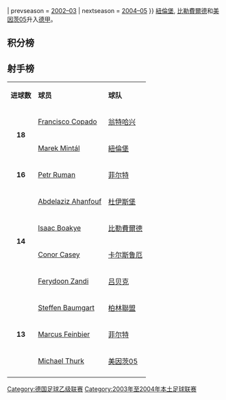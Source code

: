 {{Infobox football league season
| competition                = [[德國足球乙級聯賽|德國足球乙級聯賽]]
| season                     = 2003–04
| winners                    = [[紐倫堡足球俱乐部|紐倫堡]]
| promoted                   = [[紐倫堡足球俱乐部|紐倫堡]]<br />[[比勒費爾德足球俱樂部|比勒費爾德]]<br />[[美因茨05足球俱乐部|美因茨05]]
| relegated                  = [[吕贝克足球俱乐部|吕贝克]]<br />[[雷根斯堡足球俱乐部|雅恩雷根斯堡]]<br />[[柏林聯盟足球俱樂部|柏林聯盟]]<br />[[奧斯納布呂克足球俱樂部|奧斯納布呂克]]
| league topscorer           = [[Francisco_Copado|Francisco Copado]] (18)
| biggest home win           = 
| biggest away win           = 
| highest scoring            = 
| total goals                = 842
| average goals              = {{#expr: 842 / 306 round 2}}
| prevseason                 = [[2002年至2003年德國足球乙級聯賽|2002–03]]
| nextseason                 = [[2004年至2005年德國足球乙級聯賽|2004–05]]
}}
[[紐倫堡足球俱乐部|紐倫堡]], [[比勒費爾德足球俱樂部|比勒費爾德]]和[[美因茨05足球俱乐部|美因茨05]]升入[[德国足球甲级联赛|德甲]]。

==积分榜==
{{Fb cl header |sort=y}}
{{Fb cl team |p=1 |t=Nuremberg           |w=18|d=7 |l=9 |gf=68|ga=45|bc=#D0F0C0|champion=y |promoted=y}}
{{Fb cl2 qr |promotion=y |rows=3 |s=2004-05 |c=Bundesliga}}
{{Fb cl team |p=2 |t=Bielefeld           |w=16|d=8 |l=10|gf=50|ga=37|bc=#D0F0C0|promoted=y }}
{{Fb cl team |p=3 |t=Mainz               |w=13|d=15|l=6 |gf=49|ga=34|bc=#D0F0C0|promoted=y }}
{{Fb cl team |p=4 |t=Energie Cottbus     |w=15|d=9 |l=10|gf=52|ga=44}}
{{Fb cl team |p=5 |t=Oberhausen          |w=15|d=8 |l=11|gf=52|ga=48}}
{{Fb cl team |p=6 |t=Aachen              |w=15|d=8 |l=11|gf=51|ga=51}}
{{Fb cl team |p=7 |t=Duisburg            |w=13|d=9 |l=12|gf=52|ga=46}}
{{Fb cl team |p=8 |t=Erzgebirge Aue      |w=12|d=12|l=10|gf=47|ga=45}}
{{Fb cl team |p=9 |t=Greuther Fürth      |w=11|d=12|l=11|gf=58|ga=51}}
{{Fb cl team |p=10|t=Burghausen          |w=12|d=9 |l=13|gf=40|ga=39}}
{{Fb cl team |p=11|t=Eintracht Trier     |w=12|d=9 |l=13|gf=46|ga=51}}
{{Fb cl team |p=12|t=LR Ahlen            |w=12|d=8 |l=14|gf=36|ga=45}}
{{Fb cl team |p=13|t=Unterhaching        |w=11|d=10|l=13|gf=41|ga=46}}
{{Fb cl team |p=14|t=Karlsruhe           |w=11|d=10|l=13|gf=38|ga=44}}
{{Fb cl team |p=15|t=Lübeck              |w=9 |d=12|l=13|gf=47|ga=57|bc=#FFBBBB|relegated=y}}
{{Fb cl2 qr |relegation=y |rows=4 |s=2004-05 |c=Regionalliga }}
{{Fb cl team |p=16|t=Regensburg          |w=9 |d=12|l=13|gf=37|ga=51|bc=#FFBBBB|relegated=y}}
{{Fb cl team |p=17|t=Union Berlin        |w=8 |d=9 |l=17|gf=43|ga=53|bc=#FFBBBB|relegated=y}}
{{Fb cl team |p=18|t=Osnabrück           |w=7 |d=7 |l=20|gf=35|ga=55|bc=#FFBBBB|relegated=y}}
{{Fb cl footer|s=[http://www.bundesliga.de Bundesliga.de]|nt=[[吕贝克足球俱乐部|吕贝克]], [[柏林聯盟足球俱樂部|柏林聯盟]]和[[奧斯納布呂克足球俱樂部|奧斯納布呂克]] 降入[[德国足球地区联赛|德国足球地区联赛]]北区联赛， [[雷根斯堡足球俱乐部|雅恩雷根斯堡]] 降入[[德国足球地区联赛|德国足球地区联赛]]南区联赛。
}}

==射手榜==
{| class="wikitable" cellpadding="3" 
|-
|'''进球数'''
|'''球员'''
|'''球队'''
|-
|rowspan="2" align=center|'''18'''
|{{Flagicon|Spain}} [[Francisco_Copado|Francisco Copado]]
|[[翁特哈兴足球俱乐部|翁特哈兴]]
|-
|{{Flagicon|Slovakia}} [[Marek_Mintál|Marek Mintál]]
|[[紐倫堡足球俱乐部|紐倫堡]]
|-
|rowspan="1" align=center|'''16'''
|{{Flagicon|CZE}} [[Petr_Ruman|Petr Ruman]]
|[[菲尔特足球俱乐部|菲尔特]]
|-
|rowspan="4" align=center|'''14'''
|{{Flagicon|Morocco}} [[Abdelaziz_Ahanfouf|Abdelaziz Ahanfouf]]
|[[杜伊斯堡足球俱乐部|杜伊斯堡]]
|-
|{{Flagicon|Ghana}} [[Isaac_Boakye|Isaac Boakye]]
|[[比勒費爾德足球俱樂部|比勒費爾德]]
|-
|{{Flagicon|USA}} [[Conor_Casey|Conor Casey]]
|[[卡尔斯鲁厄体育俱乐部|卡尔斯鲁厄]]
|-
|{{Flagicon|Iran}} [[Ferydoon_Zandi|Ferydoon Zandi]]
|[[吕贝克足球俱乐部|吕贝克]]
|-
|rowspan="3" align=center|'''13'''
|{{Flagicon|Germany}} [[Steffen_Baumgart|Steffen Baumgart]]
|[[柏林聯盟足球俱樂部|柏林聯盟]]
|-
|{{Flagicon|Germany}} [[Marcus_Feinbier|Marcus Feinbier]]
|[[菲尔特足球俱乐部|菲尔特]]
|-
|{{Flagicon|Germany}} [[Michael_Thurk|Michael Thurk]]
|[[美因茨05足球俱乐部|美因茨05]]
|-
|}

{{德乙赛季}}

{{DEFAULTSORT:Fussball-Bundesliga 2003-04, 2.}}
[[Category:德国足球乙级联赛|Category:德国足球乙级联赛]]
[[Category:2003年至2004年本土足球联赛|Category:2003年至2004年本土足球联赛]]